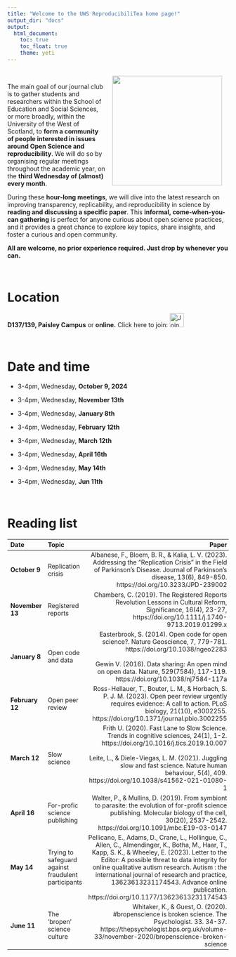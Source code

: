```yaml
---
title: "Welcome to the UWS ReproducibiliTea home page!"
output_dir: "docs"  
output:
  html_document:
    toc: true
    toc_float: true
    theme: yeti
---
```


<img style="float: right; padding: 15px;" src="UWSTea2.jpg" width = "250">

<br>

The main goal of our journal club is to gather students and researchers within the School of Education and Social Sciences, or more broadly, within the University of the West of Scotland, to **form a community of people interested in issues around Open Science and reproducibility**. We will do so by organising regular meetings throughout the academic year, on the **third Wednesday of (almost) every month**. 

During these **hour-long meetings**, we will dive into the latest research on improving transparency, replicability, and reproducibility in science by **reading and discussing a specific paper**. This **informal, come-when-you-can gathering** is perfect for anyone curious about open science practices, and it provides a great chance to explore key topics, share insights, and foster a curious and open community. 

**All are welcome, no prior experience required. Just drop by whenever you can.**

<br>

# Location

**D137/139, Paisley Campus** or **online.** Click here to join: [<img src="teams.svg" alt="Join us here"  height="32"/>](https://teams.microsoft.com/l/team/19%3AVgmCyqnnetwBheHqzKxSGVjojm8Wf2At8_X9DBkk2UM1%40thread.tacv2/conversations?groupId=4fee47e7-661e-4b52-900c-11325d0ea3ac&tenantId=f89944b7-4a4e-4ea7-9156-3299f3411647)

<br>

# Date and time

- 3-4pm, Wednesday, **October 9, 2024**

- 3-4pm, Wednesday, **November 13th**

- 3-4pm, Wednesday, **January 8th**

- 3-4pm, Wednesday, **February 12th**

- 3-4pm, Wednesday, **March 12th**

- 3-4pm, Wednesday, **April 16th**

- 3-4pm, Wednesday, **May 14th**

- 3-4pm, Wednesday, **Jun 11th**
 
<br> 

# Reading list

<style scoped>
table {
  font-size: 14px;
}
</style>

|Date            |Topic                            |                                                          Paper|
|:---------------|:--------------------------------|--------------------------------------------------------------:|
|   **October 9**|                                 Replication crisis|Albanese, F., Bloem, B. R., & Kalia, L. V. (2023). Addressing the "Replication Crisis" in the Field of Parkinson's Disease. Journal of Parkinson's disease, 13(6), 849-850. https://doi.org/10.3233/JPD-239002
| **November 13**|                                 Registered reports|Chambers, C. (2019). The Registered Reports Revolution Lessons in Cultural Reform, Significance, 16(4), 23-27, https://doi.org/10.1111/j.1740-9713.2019.01299.x
|   **January 8**|                                 Open code and data|Easterbrook, S. (2014). Open code for open science?. Nature Geoscience, 7, 779-781. https://doi.org/10.1038/ngeo2283 <br> <br> Gewin V. (2016). Data sharing: An open mind on open data. Nature, 529(7584), 117-119. https://doi.org/10.1038/nj7584-117a
| **February 12**|                                   Open peer review|Ross-Hellauer, T., Bouter, L. M., & Horbach, S. P. J. M. (2023). Open peer review urgently requires evidence: A call to action. PLoS biology, 21(10), e3002255. https://doi.org/10.1371/journal.pbio.3002255
|    **March 12**|                                      Slow science | Frith U. (2020). Fast Lane to Slow Science. Trends in cognitive sciences, 24(1), 1-2. https://doi.org/10.1016/j.tics.2019.10.007 <br> <br>  Leite, L., & Diele-Viegas, L. M. (2021). Juggling slow and fast science. Nature human behaviour, 5(4), 409. https://doi.org/10.1038/s41562-021-01080-1
|    **April 16**|                      For-profic science publishing|Walter, P., & Mullins, D. (2019). From symbiont to parasite: the evolution of for-profit science publishing. Molecular biology of the cell, 30(20), 2537-2542. https://doi.org/10.1091/mbc.E19-03-0147
|      **May 14**|Trying to safeguard against fraudulent participants|Pellicano, E., Adams, D., Crane, L., Hollingue, C., Allen, C., Almendinger, K., Botha, M., Haar, T., Kapp, S. K., & Wheeley, E. (2023). Letter to the Editor: A possible threat to data integrity for online qualitative autism research. Autism : the international journal of research and practice, 13623613231174543. Advance online publication. https://doi.org/10.1177/13623613231174543
|      **June 11**|                       The 'bropen' science culture|Whitaker, K., & Guest, O. (2020). #bropenscience is broken science. The Psychologist. 33. 34-37. https://thepsychologist.bps.org.uk/volume-33/november-2020/bropenscience-broken-science